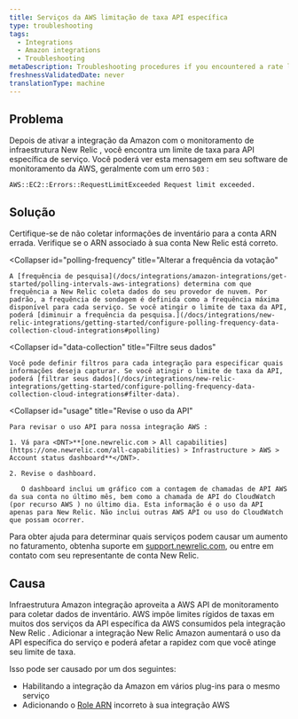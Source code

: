 ```yaml
---
title: Serviços da AWS limitação de taxa API específica
type: troubleshooting
tags:
  - Integrations
  - Amazon integrations
  - Troubleshooting
metaDescription: Troubleshooting procedures if you encountered a rate limit for service-specific APIs with your New Relic infrastructure integration for AWS.
freshnessValidatedDate: never
translationType: machine
---
```


## Problema

Depois de ativar a integração da Amazon com o monitoramento de infraestrutura New Relic , você encontra um limite de taxa para API específica de serviço. Você poderá ver esta mensagem em seu software de monitoramento da AWS, geralmente com um erro `503` :

`AWS::EC2::Errors::RequestLimitExceeded Request limit exceeded.`

## Solução

<CollapserGroup>
  <Collapser
    id="arn"
    title="Verifique o ARN da sua conta de infraestrutura"
  >
    Certifique-se de não coletar informações de inventário para a conta ARN errada. Verifique se o ARN associado à sua conta New Relic está correto.
  </Collapser>

  <Collapser
    id="polling-frequency"
    title="Alterar a frequência da votação"
  >
    A [frequência de pesquisa](/docs/integrations/amazon-integrations/get-started/polling-intervals-aws-integrations) determina com que frequência a New Relic coleta dados do seu provedor de nuvem. Por padrão, a frequência de sondagem é definida como a frequência máxima disponível para cada serviço. Se você atingir o limite de taxa da API, poderá [diminuir a frequência da pesquisa.](/docs/integrations/new-relic-integrations/getting-started/configure-polling-frequency-data-collection-cloud-integrations#polling)
  </Collapser>

  <Collapser
    id="data-collection"
    title="Filtre seus dados"
  >
    Você pode definir filtros para cada integração para especificar quais informações deseja capturar. Se você atingir o limite de taxa da API, poderá [filtrar seus dados](/docs/integrations/new-relic-integrations/getting-started/configure-polling-frequency-data-collection-cloud-integrations#filter-data).
  </Collapser>

  <Collapser
    id="usage"
    title="Revise o uso da API"
  >
    Para revisar o uso API para nossa integração AWS :

    1. Vá para <DNT>**[one.newrelic.com > All capabilities](https://one.newrelic.com/all-capabilities) > Infrastructure > AWS > Account status dashboard**</DNT>.

    2. Revise o dashboard.

       O dashboard inclui um gráfico com a contagem de chamadas de API AWS da sua conta no último mês, bem como a chamada de API do CloudWatch (por recurso AWS ) no último dia. Esta informação é o uso da API apenas para New Relic. Não inclui outras AWS API ou uso do CloudWatch que possam ocorrer.
  </Collapser>
</CollapserGroup>

Para obter ajuda para determinar quais serviços podem causar um aumento no faturamento, obtenha suporte em [support.newrelic.com](https://support.newrelic.com/), ou entre em contato com seu representante de conta New Relic.

## Causa

Infraestrutura Amazon integração aproveita a AWS API de monitoramento para coletar dados de inventário. AWS impõe limites rígidos de taxas em muitos dos serviços da API específica da AWS consumidos pela integração New Relic . Adicionar a integração New Relic Amazon aumentará o uso da API específica do serviço e poderá afetar a rapidez com que você atinge seu limite de taxa.

Isso pode ser causado por um dos seguintes:

* Habilitando a integração da Amazon em vários plug-ins para o mesmo serviço
* Adicionando o [Role ARN](http://docs.aws.amazon.com/general/latest/gr/aws-arns-and-namespaces.html) incorreto à sua integração AWS